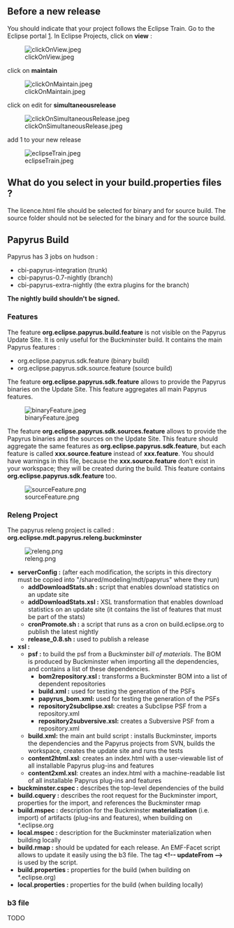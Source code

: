 == Before a new release ==
You should indicate that your project follows the Eclipse Train. Go to the Eclipse portal [https://dev.eclipse.org/portal]. In Eclipse Projects, click on '''view''' : 

[[Image:clickOnView.jpeg]]

click on '''maintain'''

[[Image:clickOnMaintain.jpeg]]

click on edit for '''simultaneousrelease'''

[[Image:clickOnSimultaneousRelease.jpeg]]

add 1 to your new release

[[Image:eclipseTrain.jpeg]]

== What do you select in your build.properties files ? ==
The licence.html file should be selected for binary and for source build.
The source folder should not be selected for the binary and for the source build.

== Papyrus Build ==
Papyrus has 3 jobs on hudson : 

* cbi-papyrus-integration (trunk)
* cbi-papyrus-0.7-nightly (branch)
* cbi-papyrus-extra-nightly (the extra plugins for the branch)

'''The nightly build shouldn't be signed.'''

=== Features ===
The feature '''org.eclipse.papyrus.build.feature''' is not visible on the Papyrus Update Site. It is only useful for the Buckminster build. It contains the main Papyrus features : 
* org.eclipse.papyrus.sdk.feature (binary build)
* org.eclipse.papyrus.sdk.source.feature (source build)

The feature '''org.eclipse.papyrus.sdk.feature''' allows to provide the Papyrus binaries on the Update Site. This feature aggregates all main Papyrus features.

[[Image:binaryFeature.jpeg]]

The feature '''org.eclipse.papyrus.sdk.sources.feature''' allows to provide the Papyrus binaries and the sources on the Update Site. This feature should aggregate the same features as '''org.eclipse.papyrus.sdk.feature''', but each feature is called '''xxx.source.feature''' instead of '''xxx.feature'''. You should have warnings in this file, because the '''xxx.source.feature''' don't exist in your workspace; they will be created during the build. This feature contains '''org.eclipse.papyrus.sdk.feature''' too.


[[Image:sourceFeature.png]]

=== Releng Project ===
The papyrus releng project is called : '''org.eclipse.mdt.papyrus.releng.buckminster'''

[[Image:releng.png]]

*'''serverConfig :''' (after each modification, the scripts in this directory must be copied into "/shared/modeling/mdt/papyrus" where they run) 
**'''addDownloadStats.sh :''' script that enables download statistics on an update site
**'''addDownloadStats.xsl :''' XSL transformation that enables download statistics on an update site (it contains the list of features that must be part of the stats)
**'''cronPromote.sh :''' a script that runs as a cron on build.eclipse.org to publish the latest nightly
**'''release_0.8.sh :''' used to publish a release
*'''xsl :'''
**'''psf :''' to build the psf from a Buckminster ''bill of materials''. The BOM is produced by Buckminster when importing all the dependencies, and contains a list of these dependencies.
***'''bom2repository.xsl :''' transforms a Buckminster BOM into a list of dependent repositories
***'''build.xml :''' used for testing the generation of the PSFs
***'''papyrus_bom.xml:''' used for testing the generation of the PSFs
***'''repository2subclipse.xsl:''' creates a Subclipse PSF from a repository.xml 
***'''repository2subversive.xsl:''' creates a Subversive PSF from a repository.xml 
**'''build.xml:''' the main ant build script : installs Buckminster, imports the dependencies and the Papyrus projects from SVN, builds the workspace, creates the update site and runs the tests
**'''content2html.xsl''': creates an index.html with a user-viewable list of all installable Papyrus plug-ins and features
**'''content2xml.xsl''': creates an index.html with a machine-readable list of all installable Papyrus plug-ins and features
*'''buckminster.cspec :''' describes the top-level dependencies of the build
*'''build.cquery :''' describes the root request for the Buckminster import, properties for the import, and references the Buckminster rmap
*'''build.mspec :''' description for the Buckminster '''materialization''' (i.e. import) of artifacts (plug-ins and features), when building on *.eclipse.org
*'''local.mspec :''' description for the Buckminster materialization when building locally
*'''build.rmap :''' should be updated for each release. An EMF-Facet script allows to update it easily using the b3 file. The tag '''&lt;!-- updateFrom --&gt;''' is used by the script. 
*'''build.properties :''' properties for the build (when building on *.eclipse.org)
*'''local.properties :''' properties for the build (when building locally)


===b3 file===
TODO








	

